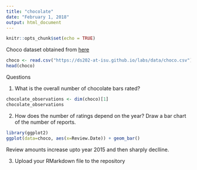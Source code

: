 ```yaml
---
title: "chocolate"
date: "February 1, 2018"
output: html_document
---
```


```r
knitr::opts_chunk$set(echo = TRUE)
```

Choco dataset obtained from [here](https://ds202-at-isu.github.io/labs/data/choco.csv)

```r
choco <- read.csv("https://ds202-at-isu.github.io/labs/data/choco.csv")
head(choco)
```

Questions


1. What is the overall number of chocolate bars rated?

```r
chocolate_observations <- dim(choco)[1]
chocolate_observations
```

2. How does the number of ratings depend on the year? Draw a bar chart of the number of reports.

```r
library(ggplot2)
ggplot(data=choco, aes(x=Review.Date)) + geom_bar()
```

Review amounts increase upto year 2015 and then sharply declline.

3. Upload your RMarkdown file to the repository
